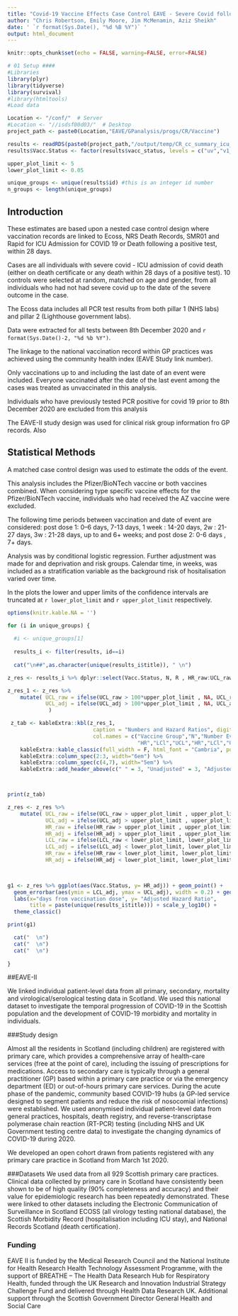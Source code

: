 ```yaml
---
title: "Covid-19 Vaccine Effects Case Control EAVE - Severe Covid following a positive Covid test"
author: "Chris Robertson, Emily Moore, Jim McMenamin, Aziz Sheikh"
date: ' `r format(Sys.Date(), "%d %B %Y")` '
output: html_document
---
```


```r
knitr::opts_chunk$set(echo = FALSE, warning=FALSE, error=FALSE)

# 01 Setup ####
#Libraries
library(plyr)
library(tidyverse)
library(survival)
#library(htmltools)
#Load data

Location <- "/conf/"  # Server
#Location <- "//isdsf00d03/"  # Desktop
project_path <- paste0(Location,"EAVE/GPanalysis/progs/CR/Vaccine")

results <- readRDS(paste0(project_path,"/output/temp/CR_cc_summary_icu_death.RDS")) 
results$Vacc.Status <- factor(results$vacc_status, levels = c("uv","v1_0:6","v1_7:13",  "v1_14:20", "v1_21:27","v1_28:34","v1_35:41", "v1_42+", "v2_0:6","v2_7+"))

upper_plot_limit <- 5
lower_plot_limit <- 0.05

unique_groups <- unique(results$id) #this is an integer id number
n_groups <- length(unique_groups)
```

## Introduction

These estimates are based upon a nested case control design where vaccination records are linked to Ecoss, NRS Death Records, SMR01 and Rapid for ICU Admission for COVID 19 or Death following a positive test, within 28 days.

Cases are all individuals with severe covid - ICU admission of covid death (either on death certificate or any death within 28 days of a positive test).  10 controls were selected at random, matched on age and gender, from all individuals who had not had severe covid up to the date of the severe outcome in the case. 

The Ecoss data includes all PCR test results from both pillar 1 (NHS labs) and pillar 2 (Lighthouse government labs).

Data were extracted for all tests between 8th December 2020 and `r format(Sys.Date()-2, "%d %b %Y")`.  

The linkage to the national vaccination record within GP practices was achieved using the community health index (EAVE Study link number).  

Only vaccinations up to and including the last date of an event were included.  Everyone vaccinated after the date of the last event among the cases was treated as unvaccinated in this analysis.

Individuals who have previously tested PCR positive for covid 19 prior to 8th December 2020 are excluded from this analysis

The EAVE-II study design was used for clinical risk group information fro GP records.  Also


## Statistical Methods

A matched case control design was used to estimate the odds of the event. 

This analysis includes the Pfizer/BioNTech vaccine or both vaccines combined. When considering type specific vaccine effects for the Pfizer/BioNTech vaccine, individuals who had received the AZ vaccine were excluded.

The following time periods between vaccination and date of event are considered: post dose 1: 0--6 days, 7-13 days, 1 week : 14-20 days,  2w : 21-27 days, 3w : 21-28 days, up to and 6+ weeks; and post dose 2: 0-6 days , 7+ days.  

Analysis was by conditional logistic regression.  Further adjustment was made for and deprivation and risk groups.  Calendar time, in weeks, was included as a stratification variable as the background risk of hositalisation varied over time.  

In the plots the lower and upper limits of the confidence intervals are truncated at `r lower_plot_limit` and `r upper_plot_limit` respectively.




```r
options(knitr.kable.NA = '')

for (i in unique_groups) { 
  
  #i <- unique_groups[1]
  
  results_i <- filter(results, id==i)
  
  cat("\n##",as.character(unique(results_i$title)), " \n") 

z_res <- results_i %>% dplyr::select(Vacc.Status, N, R , HR_raw:UCL_raw, HR_adj:UCL_adj) 

z_res_1 <- z_res %>% 
    mutate( UCL_raw = ifelse(UCL_raw > 100*upper_plot_limit , NA, UCL_raw),
            UCL_adj = ifelse(UCL_adj > 100*upper_plot_limit , NA, UCL_adj)
             )

 z_tab <- kableExtra::kbl(z_res_1, 
                           caption = "Numbers and Hazard Ratios", digits=c(NA,0,0,rep(2,6)), 
                           col.names = c("Vaccine Group","N","Number Events",
                                         "HR","LCl","UCL","HR","LCl","UCL" )) %>%
    kableExtra::kable_classic(full_width = F, html_font = "Cambria", position = "left") %>%
    kableExtra::column_spec(2:3, width="6em") %>% 
    kableExtra::column_spec(c(4,7), width="5em") %>% 
    kableExtra::add_header_above(c(" " = 3, "Unadjusted" = 3, "Adjusted" = 3))



print(z_tab)

z_res <- z_res %>% 
    mutate( UCL_raw = ifelse(UCL_raw > upper_plot_limit , upper_plot_limit, UCL_raw),
            UCL_adj = ifelse(UCL_adj > upper_plot_limit , upper_plot_limit, UCL_adj),
            HR_raw = ifelse(HR_raw > upper_plot_limit , upper_plot_limit, HR_raw),
            HR_adj = ifelse(HR_adj > upper_plot_limit , upper_plot_limit, HR_adj), 
            LCL_raw = ifelse(LCL_raw < lower_plot_limit, lower_plot_limit, LCL_raw),
            LCL_adj = ifelse(LCL_adj < lower_plot_limit, lower_plot_limit, LCL_adj),
            HR_raw = ifelse(HR_raw < lower_plot_limit, lower_plot_limit, HR_raw),
            HR_adj = ifelse(HR_adj < lower_plot_limit, lower_plot_limit, HR_adj) )
  


g1 <- z_res %>% ggplot(aes(Vacc.Status, y= HR_adj)) + geom_point() +
  geom_errorbar(aes(ymin = LCL_adj, ymax = UCL_adj), width = 0.2) + geom_hline(yintercept=1)+
  labs(x="days from vaccination dose", y= "Adjusted Hazard Ratio", 
       title = paste(unique(results_i$title))) + scale_y_log10() + 
  theme_classic() 

print(g1)

  cat("  \n")
  cat("  \n")
  cat("  \n")
  
}

```


##EAVE-II

We linked individual patient-level data from all primary, secondary, mortality and virological/serological testing data in Scotland. We used this national dataset to investigate the temporal progression of COVID-19 in the Scottish population and the development of COVID-19 morbidity and mortality in individuals. 

###Study design

Almost all the residents in Scotland (including children) are registered with primary care, which provides a comprehensive array of health-care services (free at the point of care), including the issuing of prescriptions for medications. Access to secondary care is typically through a general practitioner (GP) based within a primary care practice or via the emergency department (ED) or out-of-hours primary care services. During the acute phase of the pandemic, community based COVID-19 hubs (a GP-led service designed to segment patients and reduce the risk of nosocomial infections) were established. We used anonymised individual patient-level data from general practices, hospitals, death registry, and reverse-transcriptase polymerase chain reaction (RT-PCR) testing (including NHS and UK Government testing centre data) to investigate the changing dynamics of COVID-19 during 2020.

We developed an open cohort drawn from patients registered with any primary care practice in Scotland from March 1st 2020. 

###Datasets
We used data from all 929 Scottish primary care practices. Clinical data collected by primary care in Scotland have consistently been shown to be of high quality (90% completeness and accuracy) and their value for epidemiologic research has been repeatedly demonstrated. These were linked to other datasets including the Electronic Communication of Surveillance in Scotland ECOSS (all virology testing national database), the Scottish Morbidity Record (hospitalisation including ICU stay), and National Records Scotland (death certification).


### Funding

EAVE II is funded by the Medical Research Council and the National Institute for Health Research Health Technology Assessment Programme, with the support of BREATHE – The Health Data Research Hub for Respiratory Health, funded through the UK Research and Innovation Industrial Strategy Challenge Fund and delivered through Health Data Research UK. Additional support through the Scottish Government Director General Health and Social Care


